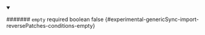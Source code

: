 
<details className="config-field" data-expandable="false" open>
<summary>

####### `empty` <span className="config-field-required" data-required="false">required</span> <span className="config-field-type">boolean</span> <span className="config-field-default">false</span> <span className="config-field-enum"></span> {#experimental-genericSync-import-reversePatches-conditions-empty}



</summary>



</details>
